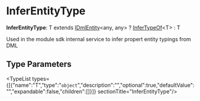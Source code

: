 
# InferEntityType

 **InferEntityType**: T extends [IDmlEntity](../../interfaces/types.DmlTypes.IDmlEntity/page.mdx)&#60;any, any&#62; ? [InferTypeOf](../types.DmlTypes.InferTypeOf/page.mdx)&#60;T&#62; : T

Used in the module sdk internal service to infer propert entity typings from DML

## Type Parameters

<TypeList types={[{"name":"T","type":"`object`","description":"","optional":true,"defaultValue":"","expandable":false,"children":[]}]}  sectionTitle="InferEntityType"/>
